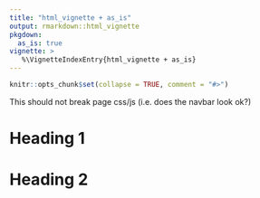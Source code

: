 ```yaml
---
title: "html_vignette + as_is"
output: rmarkdown::html_vignette
pkgdown:
  as_is: true
vignette: >
   %\VignetteIndexEntry{html_vignette + as_is}
---
```


```r
knitr::opts_chunk$set(collapse = TRUE, comment = "#>")
```

This should not break page css/js (i.e. does the navbar look ok?)

# Heading 1

# Heading 2

